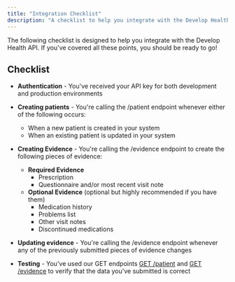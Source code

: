 ```yaml
---
title: "Integration Checklist"
description: "A checklist to help you integrate with the Develop Health API"
---
```


The following checklist is designed to help you integrate with the Develop Health API. If you've covered all these points, you should be ready to go!

## Checklist

- **Authentication** - You've received your API key for both development and production environments

- **Creating patients** - You're calling the /patient endpoint whenever either of the following occurs:

  - When a new patient is created in your system
  - When an existing patient is updated in your system

- **Creating Evidence** - You're calling the /evidence endpoint to create the following pieces of evidence:

  - **Required Evidence**
    - Prescription
    - Questionnaire and/or most recent visit note
  - **Optional Evidence** (optional but highly recommended if you have them)
    - Medication history
    - Problems list
    - Other visit notes
    - Discontinued medications

- **Updating evidence** - You're calling the /evidence endpoint whenever any of the previously submitted pieces of evidence changes

- **Testing** - You've used our GET endpoints [GET /patient](/api-reference/patient/get-patient) and [GET /evidence](/api-reference/evidence/get-evidence) to verify that the data you've submitted is correct
